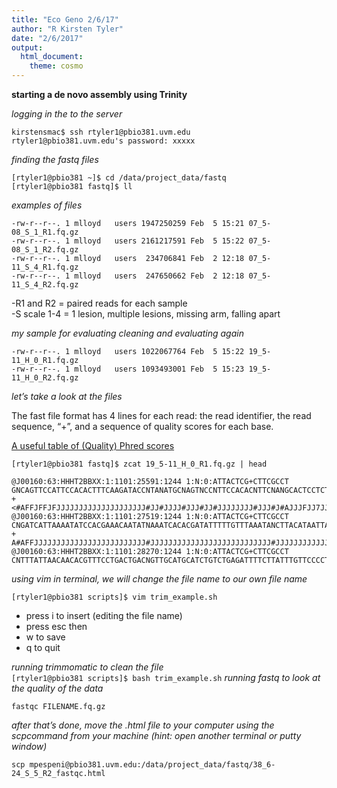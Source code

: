 ```yaml
---
title: "Eco Geno 2/6/17"
author: "R Kirsten Tyler"
date: "2/6/2017"
output: 
  html_document: 
    theme: cosmo
---
```

**starting a de novo assembly using Trinity**  

*logging in the to the server* 
```
kirstensmac$ ssh rtyler1@pbio381.uvm.edu
rtyler1@pbio381.uvm.edu's password: xxxxx 
```

*finding the fastq files*
```
[rtyler1@pbio381 ~]$ cd /data/project_data/fastq
[rtyler1@pbio381 fastq]$ ll  
```

*examples of files*
```
-rw-r--r--. 1 mlloyd   users 1947250259 Feb  5 15:21 07_5-08_S_1_R1.fq.gz
-rw-r--r--. 1 mlloyd   users 2161217591 Feb  5 15:22 07_5-08_S_1_R2.fq.gz
-rw-r--r--. 1 mlloyd   users  234706841 Feb  2 12:18 07_5-11_S_4_R1.fq.gz
-rw-r--r--. 1 mlloyd   users  247650662 Feb  2 12:18 07_5-11_S_4_R2.fq.gz  
```
  
-R1 and R2 = paired reads for each sample  
-S scale 1-4 = 1 lesion, multiple lesions, missing arm, falling apart 

*my sample for evaluating cleaning and evaluating again*  
```
-rw-r--r--. 1 mlloyd   users 1022067764 Feb  5 15:22 19_5-11_H_0_R1.fq.gz
-rw-r--r--. 1 mlloyd   users 1093493001 Feb  5 15:23 19_5-11_H_0_R2.fq.gz
```

*let's take a look at the files*  

The fast file format has 4 lines for each read: the read identifier, the read sequence, “+”, and a sequence of quality scores for each base.

[A useful table of (Quality) Phred scores](http://www.drive5.com/usearch/manual/quality_score.html)

```
[rtyler1@pbio381 fastq]$ zcat 19_5-11_H_0_R1.fq.gz | head  

@J00160:63:HHHT2BBXX:1:1101:25591:1244 1:N:0:ATTACTCG+CTTCGCCT
GNCAGTTCCATTCCACACTTTCAAGATACCNTANATGCNAGTNCCNTTCCACACNTTCNANGCACTCCTCTATGCCCACCTGTNTTNATTTCANTCCTAAT
+
<#AFFJFFJFJJJJJJJJJJJJJJJJJJJJ#JJ#JJJJ#JJJ#JJ#JJJJJJJJ#JJJ#J#AJJJFJJ7JJJJJJJAJJFJJJ#JF#JJJFAJ#JFFAJF-
@J00160:63:HHHT2BBXX:1:1101:27519:1244 1:N:0:ATTACTCG+CTTCGCCT
CNGATCATTAAAATATCCACGAAACAATATNAAATCACACGATATTTTTGTTTAAATANCTTACATAATTAGTATATCAATATTGCCGTGACANCCAATGT
+
A#AFFJJJJJJJJJJJJJJJJJJJJJJJJJ#JJJJJJJJJJJJJJJJJJJJJJJJJJJ#JJJJJJJJJJJJJJJJJJJJJJJJJJJAJJJFJ7#FFFJJFJ
@J00160:63:HHHT2BBXX:1:1101:28270:1244 1:N:0:ATTACTCG+CTTCGCCT
CNTTTATTAACAACACGTTTCCTGACTGACNGTTGCATGCATCTGTCTGAGATTTTCTTATTTGTTCCCCTCCCCATGGTGGATCTATTCCCGACCCATCA  
```

*using vim in terminal, we will change the file name to our own file name*
```
[rtyler1@pbio381 scripts]$ vim trim_example.sh  
```
 - press i to insert (editing the file name)  
 - press esc then  
 - w to save  
 - q to quit  
 
*running trimmomatic to clean the file*  
 ```
[rtyler1@pbio381 scripts]$ bash trim_example.sh
```
*running fastq to look at the quality of the data*
```
fastqc FILENAME.fq.gz
```
*after that's done, move the .html file to your computer using the scpcommand from your machine (hint: open another terminal or putty window)*

```
scp mpespeni@pbio381.uvm.edu:/data/project_data/fastq/38_6-24_S_5_R2_fastqc.html
```




